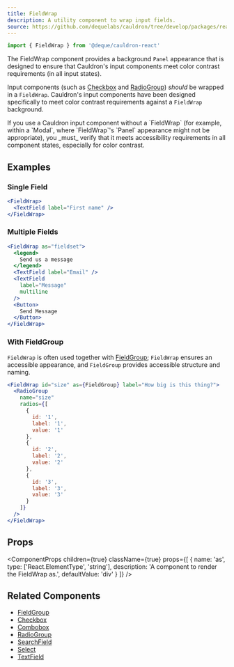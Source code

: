 ```yaml
---
title: FieldWrap
description: A utility component to wrap input fields.
source: https://github.com/dequelabs/cauldron/tree/develop/packages/react/src/components/FieldWrap/index.tsx
---
```



```js
import { FieldWrap } from '@deque/cauldron-react'
```

The FieldWrap component provides a background `Panel` appearance that is designed to ensure that Cauldron's
input components meet color contrast requirements (in all input states).

Input components (such as [Checkbox](./Checkbox) and [RadioGroup](./RadioGroup)) _should_ be wrapped in a
`FieldWrap`. Cauldron's input components have been designed specifically to meet color contrast requirements
against a `FieldWrap` background.

<Note>
  If you use a Cauldron input component without a `FieldWrap` (for example, within a `Modal`, where
  `FieldWrap`'s `Panel` appearance might not be appropriate), you _must_ verify that it meets accessibility
  requirements in all component states, especially for color contrast.
</Note>

## Examples

### Single Field

```jsx example
<FieldWrap>
  <TextField label="First name" />
</FieldWrap>
```

### Multiple Fields

```jsx example
<FieldWrap as="fieldset">
  <legend>
    Send us a message
  </legend>
  <TextField label="Email" />
  <TextField
    label="Message"
    multiline
  />
  <Button>
    Send Message
  </Button>
</FieldWrap>
```

### With FieldGroup

`FieldWrap` is often used together with [FieldGroup](./FieldGroup); `FieldWrap` ensures
an accessible appearance, and `FieldGroup` provides accessible structure and naming.

```jsx example
<FieldWrap id="size" as={FieldGroup} label="How big is this thing?">
  <RadioGroup
    name="size"
    radios={[
      {
        id: '1',
        label: '1',
        value: '1'
      },
      {
        id: '2',
        label: '2',
        value: '2'
      },
      {
        id: '3',
        label: '3',
        value: '3'
      }
    ]}
  />
</FieldWrap>
```

## Props

<ComponentProps
  children={true}
  className={true}
  props={[
    {
      name: 'as',
      type: ['React.ElementType', 'string'],
      description: 'A component to render the FieldWrap as.',
      defaultValue: 'div'
    }
  ]}
/>

## Related Components

- [FieldGroup](./FieldGroup)
- [Checkbox](./Checkbox)
- [Combobox](./Combobox)
- [RadioGroup](./RadioGroup)
- [SearchField](./SearchField)
- [Select](./Select)
- [TextField](./TextField)